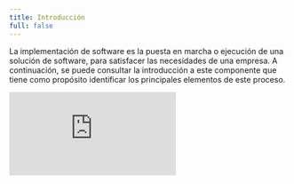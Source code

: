 ```yaml
---
title: Introducción
full: false
---
```


La implementación de software es la puesta en marcha o ejecución de una solución de software, para satisfacer las necesidades de una empresa. A continuación, se puede consultar la introducción a este componente que tiene como propósito identificar los principales elementos de este proceso.

<div style={{ position: "relative", paddingBottom: "56.25%", height: 0, overflow: "hidden", maxWidth: "100%", background: "#000" }}>
  <iframe
    src="https://www.youtube.com/embed/ASpfQKVgzKU?si=gO4XtdBorEOmr_PG"
    title="YouTube video player"
    frameBorder="0"
    allow="accelerometer; autoplay; clipboard-write; encrypted-media; gyroscope; picture-in-picture; web-share"
    referrerPolicy="strict-origin-when-cross-origin"
    allowFullScreen
    style={{ position: "absolute", top: 0, left: 0, width: "100%", height: "100%" }}
  ></iframe>
</div>

